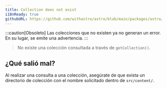 ```yaml
---
title: Collection does not exist
i18nReady: true
githubURL: https://github.com/withastro/astro/blob/main/packages/astro/src/core/errors/errors-data.ts
---
```


:::caution[Obsoleto]
Las colecciones que no existen ya no generan un error. En su lugar, se emite una advertencia.
:::

> No existe una colección consultada a través de `getCollection()`.

## ¿Qué salió mal?
Al realizar una consulta a una colección, asegúrate de que exista un directorio de colección con el nombre solicitado dentro de `src/content/`.
